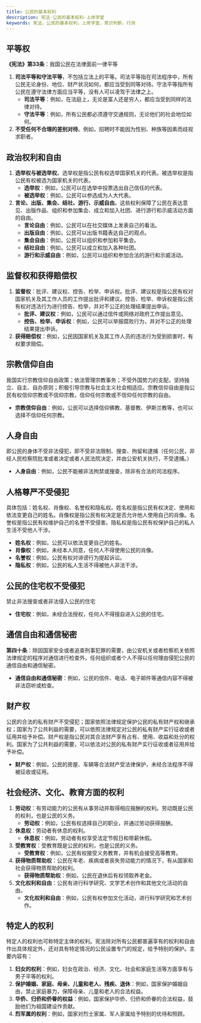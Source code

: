 ```yaml
---
title: 公民的基本权利
description: 宪法-公民的基本权利-上岸学堂
keywords: 宪法，公民的基本权利，上岸学堂，常识判断，行测
---
```



## 平等权
**《宪法》第33条**：我国公民在法律面前一律平等

1. **司法平等和守法平等**，不包括立法上的平等。司法平等指在司法程序中，所有公民无论身份、地位、财产状况如何，都应当受到同等对待。守法平等指所有公民在遵守法律方面应当平等，没有人可以凌驾于法律之上。
   - **司法平等**：例如，在法庭上，无论是富人还是穷人，都应当受到同样的法律对待。
   - **守法平等**：例如，所有公民都必须遵守交通规则，无论他们的社会地位如何。
2. **不受任何不合理的差别对待**。例如，招聘时不能因为性别、种族等因素而歧视求职者。

## 政治权利和自由
1. **选举权与被选举权**。选举权是指公民有权选举国家机关的代表。被选举权是指公民有权被选为国家机关的代表。
   - **选举权**：例如，公民可以在选举中投票选出自己信任的代表。
   - **被选举权**：例如，公民可以参选成为人大代表。
2. **言论、出版、集会、结社、游行、示威自由**。这些权利保障了公民在表达意见、出版作品、组织和参加集会、成立和加入社团、进行游行和示威活动方面的自由。
   - **言论自由**：例如，公民可以在社交媒体上发表自己的看法。
   - **出版自由**：例如，公民可以出版书籍表达自己的观点。
   - **集会自由**：例如，公民可以组织和参加和平集会。
   - **结社自由**：例如，公民可以成立和加入各种社团。
   - **游行和示威自由**：例如，公民可以组织和参加合法的游行和示威活动。

## 监督权和获得赔偿权
1. **监督权**：批评、建议权、控告、检举、申诉权。批评、建议权是指公民有权对国家机关及其工作人员的工作提出批评和建议。控告、检举、申诉权是指公民有权对违法行为进行控告、检举，并对不公正的处理结果提出申诉。
   - **批评、建议权**：例如，公民可以通过信件或网络对政府工作提出意见。
   - **控告、检举、申诉权**：例如，公民可以举报腐败行为，并对不公正的处理结果提出申诉。
2. **获得赔偿权**：例如，公民因国家机关及其工作人员的违法行为受到损害时，有权要求赔偿。

## 宗教信仰自由
我国实行宗教信仰自由政策；依法管理宗教事务；不受外国势力的支配，坚持独立、自主、自办原则；积极引导宗教与社会主义社会相适应。宗教信仰自由是指公民有权信仰宗教或不信仰宗教，信仰任何宗教或不信仰任何宗教的自由。
   - **宗教信仰自由**：例如，公民可以选择信仰佛教、基督教、伊斯兰教等，也可以选择不信仰任何宗教。

## 人身自由
即公民的身体不受非法侵犯，即不受非法限制、搜查、拘留和逮捕（任何公民，非经人民检察院批准或者决定或者人民法院决定，并由公安机关执行，不受逮捕。）
   - **人身自由**：例如，公民不能被非法拘禁或搜查，除非有合法的司法程序。

## 人格尊严不受侵犯
具体包括：姓名权、肖像权、名誉权和隐私权。姓名权是指公民有权决定、使用和依法变更自己的姓名。肖像权是指公民有权决定是否允许他人使用自己的肖像。名誉权是指公民有权维护自己的名誉不受侵害。隐私权是指公民有权保护自己的私人生活不受他人干涉。
   - **姓名权**：例如，公民可以依法变更自己的姓名。
   - **肖像权**：例如，未经本人同意，任何人不得使用公民的肖像。
   - **名誉权**：例如，公民有权对诽谤行为提起诉讼。
   - **隐私权**：例如，公民的私人生活不得被他人非法干涉。

## 公民的住宅权不受侵犯
禁止非法搜查或者非法侵入公民的住宅
   - **住宅权**：例如，未经合法授权，任何人不得擅自进入公民的住宅。

## 通信自由和通信秘密
**第四十条**：除因国家安全或者追查刑事犯罪的需要，由公安机关或者检察机关依照法律规定的程序对通信进行检查外，任何组织或者个人不得以任何理由侵犯公民的通信自由和通信秘密。
   - **通信自由和通信秘密**：例如，公民的信件、电话、电子邮件等通信内容不得被非法窃听或检查。

## 财产权
公民的合法的私有财产不受侵犯；国家依照法律规定保护公民的私有财产权和继承权；国家为了公共利益的需要，可以依照法律规定对公民的私有财产实行征收或者征用并给予补偿。财产权是指公民对其合法财产享有占有、使用、收益和处分的权利。国家为了公共利益的需要，可以依法对公民的私有财产实行征收或者征用并给予补偿。
   - **财产权**：例如，公民的房屋、车辆等合法财产受法律保护，未经合法程序不得被征收或征用。

## 社会经济、文化、教育方面的权利
1. **劳动权**：有劳动能力的公民有从事劳动并取得相应报酬的权利。劳动既是公民的权利，也是公民的义务。
   - **劳动权**：例如，公民有权选择自己的职业，并通过劳动获得报酬。
2. **休息权**：劳动者有休息的权利。
   - **休息权**：例如，劳动者有权享受法定节假日和带薪休假。
3. **受教育权**：受教育既是公民的权利，也是公民的义务。
   - **受教育权**：例如，公民有权接受义务教育，并有机会接受高等教育。
4. **获得物质帮助权**：公民在年老、疾病或者丧失劳动能力的情况下，有从国家和社会获得物质帮助的权利。
   - **获得物质帮助权**：例如，公民在退休后有权领取养老金。
5. **文化权利和自由**：公民有进行科学研究、文学艺术创作和其他文化活动的自由。
   - **文化权利和自由**：例如，公民有权参加文化活动，进行科学研究和艺术创作。

## 特定人的权利
特定人的权利也可称特定主体的权利。宪法除对所有公民都普遍享有的权利和自由作出具体规定外，还对具有特定情况的公民设置专门的规定，给予特别的保护。主要内容有：

1. **妇女的权利**：例如，妇女在政治、经济、文化、社会和家庭生活等方面享有与男子平等的权利。
2. **保护婚姻、家庭、母亲、儿童和老人、残疾、退休**：例如，国家保护婚姻自由，禁止家庭暴力，保障母亲、儿童和老人的合法权益。
3. **华侨、归侨和侨眷的权益**：例如，国家保护华侨、归侨和侨眷的合法权益，鼓励他们为祖国建设作贡献。
4. **烈军属的权利**：例如，国家对烈士家属、军人家属给予特别的优待和照顾。